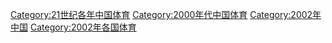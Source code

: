 [[Category:21世纪各年中国体育|Category:21世纪各年中国体育]]
[[Category:2000年代中国体育|Category:2000年代中国体育]]
[[Category:2002年中国|Category:2002年中国]]
[[Category:2002年各国体育|Category:2002年各国体育]]
